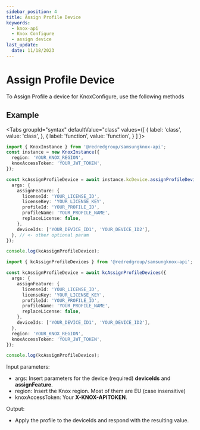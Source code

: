 ```yaml
---
sidebar_position: 4
title: Assign Profile Device
keywords:
  - knox-api
  - Knox Configure
  - assign device
last_update:
  date: 11/18/2023
---
```



# Assign Profile Device

To Assign Profile a device for KnoxConfigure, use the following methods

## Example

<Tabs
  groupId="syntax"
  defaultValue="class"
  values={[
    { label: 'class', value: 'class', },
    { label: 'function', value: 'function', }
  ]
}>
<TabItem value="class">

```ts
import { KnoxInstance } from '@redredgroup/samsungknox-api';
const instance = new KnoxInstance({
  region: 'YOUR_KNOX_REGION',
  knoxAccessToken: 'YOUR_JWT_TOKEN',
});

const kcAssignProfileDevice = await instance.kcDevice.assignProfileDevices({
  args: {
    assignFeature: {
      licenseId: 'YOUR_LICENSE_ID',
      licenseKey: 'YOUR_LICENSE_KEY',
      profileId: 'YOUR_PROFILE_ID',
      profileName: 'YOUR_PROFILE_NAME',
      replaceLicense: false,
    },
    deviceIds: ['YOUR_DEVICE_ID1', 'YOUR_DEVICE_ID2'],
  }, // <- other optional param
});

console.log(kcAssignProfileDevice);
```

</TabItem>

<TabItem value="function">

```ts
import { kcAssignProfileDevices } from '@redredgroup/samsungknox-api';

const kcAssignProfileDevice = await kcAssignProfileDevices({
  args: {
    assignFeature: {
      licenseId: 'YOUR_LICENSE_ID',
      licenseKey: 'YOUR_LICENSE_KEY',
      profileId: 'YOUR_PROFILE_ID',
      profileName: 'YOUR_PROFILE_NAME',
      replaceLicense: false,
    },
    deviceIds: ['YOUR_DEVICE_ID1', 'YOUR_DEVICE_ID2'],
  },
  region: 'YOUR_KNOX_REGION',
  knoxAccessToken: 'YOUR_JWT_TOKEN',
});

console.log(kcAssignProfileDevice);
```

</TabItem>
</Tabs>

Input parameters:

- args: Insert parameters for the device (required) **deviceIds** and **assignFeature**.
- region: Insert the Knox region. Most of them are EU (case insensitive)
- knoxAccessToken: Your **X-KNOX-APITOKEN**.

Output:

- Apply the profile to the deviceIds and respond with the resulting value.

